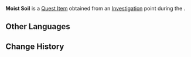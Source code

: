 {{Item Infobox
|id           = 101907
|image        = Item Parcel.png
|type         = Quest Items
|description  = Moist soil collected from the bottom of rocks. What will Akim use it for?
|source1      = [[Concresoil]]
}}
'''Moist Soil''' is a [[Quest Item]] obtained from an [[Investigation]] point during the {{Quest|Concresoil}}.

==Other Languages==
{{Other Languages
|default_hidden = 1
|en      = Moist Soil
|zhs     = 阴湿的泥土
|zhs_rm  = Yīnshī de Nítǔ
|zht     = 陰濕的泥土
|zht_rm  = Yīnshī de Nítǔ
|ja      = ジメジメした土
|ja_rm   = Jimejimeshita Tsuchi
|ko      = 음습한 진흙
|es      = Barro húmedo
|fr      = Terre humide
|ru      = Влажная земля
|th      = ดินที่เปียกชื้น
|th_rm   = 
|vi      = Đất Ẩm
|de      = Feuchter Lehm
|id      = Tanah Lembap
|pt      = Barro Úmido
|tr      = Nemli Toprak
|it      = Terra umida
}}

==Change History==
{{Change History|3.0}}